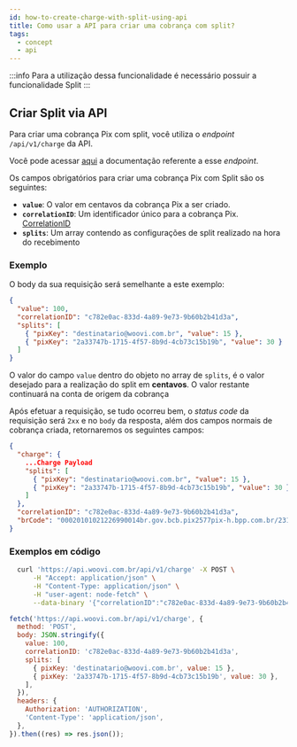 ```yaml
---
id: how-to-create-charge-with-split-using-api
title: Como usar a API para criar uma cobrança com split?
tags:
  - concept
  - api
---
```



:::info
Para a utilização dessa funcionalidade é necessário possuir a funcionalidade Split
:::

## Criar Split via API

Para criar uma cobrança Pix com split, você utiliza o _endpoint_ `/api/v1/charge` da API.

Você pode acessar [aqui](https://developers.woovi.com.br/api#tag/charge/paths/~1api~1v1~1charge/post)
a documentação referente a esse _endpoint_.

Os campos obrigatórios para criar uma cobrança Pix com Split são os seguintes:

- **`value`**: O valor em centavos da cobrança Pix a ser criado.
- **`correlationID`**: Um identificador único para a cobrança Pix. [CorrelationID](../concepts/correlation-id)
- **`splits`**: Um array contendo as configurações de split realizado na hora do recebimento

### Exemplo

O body da sua requisição será semelhante a este exemplo:

```json
{
  "value": 100,
  "correlationID": "c782e0ac-833d-4a89-9e73-9b60b2b41d3a",
  "splits": [
    { "pixKey": "destinatario@woovi.com.br", "value": 15 },
    { "pixKey": "2a33747b-1715-4f57-8b9d-4cb73c15b19b", "value": 30 }
  ]
}
```

O valor do campo `value` dentro do objeto no array de `splits`, é o valor desejado para a realização do split em **centavos**. O valor restante continuará na conta de origem da cobrança

Após efetuar a requisição, se tudo ocorreu bem, o _status code_ da requisição será `2xx` e no `body` da resposta, além dos campos normais de cobrança criada, retornaremos os seguintes campos:

```json
{
  "charge": {
    ...Charge Payload
    "splits": [
      { "pixKey": "destinatario@woovi.com.br", "value": 15 },
      { "pixKey": "2a33747b-1715-4f57-8b9d-4cb73c15b19b", "value": 30 }
    ]
  },
  "correlationID": "c782e0ac-833d-4a89-9e73-9b60b2b41d3a",
  "brCode": "00020101021226990014br.gov.bcb.pix2577pix-h.bpp.com.br/23114447/qrs1/v2/011Q0PuArnNb5VzolFm8H9X0A7yQb5Ayi6wZ2Koj6RX52040000530398654043.335802BR5911Krusty_Krab6009Sao_Paulo62290525cac964d74db74c479add4eabc63047932"
}
```

### Exemplos em código

<Tabs>
  <TabItem value="shell-curl" label="Shell + cURL" default>

```sh
  curl 'https://api.woovi.com.br/api/v1/charge' -X POST \
      -H "Accept: application/json" \
      -H "Content-Type: application/json" \
      -H "user-agent: node-fetch" \
      --data-binary '{"correlationID":"c782e0ac-833d-4a89-9e73-9b60b2b41d3a","value":100, "splits": [{ "pixKey": "destinatario@woovi.com.br", "value": 15 }, { "pixKey": "2a33747b-1715-4f57-8b9d-4cb73c15b19b", "value": 30 }]}'
```

  </TabItem>
  <TabItem value="javascript" label="JavaScript + Fetch" default>

```js
fetch('https://api.woovi.com.br/api/v1/charge', {
  method: 'POST',
  body: JSON.stringify({
    value: 100,
    correlationID: 'c782e0ac-833d-4a89-9e73-9b60b2b41d3a',
    splits: [
      { pixKey: 'destinatario@woovi.com.br', value: 15 },
      { pixKey: '2a33747b-1715-4f57-8b9d-4cb73c15b19b', value: 30 },
    ],
  }),
  headers: {
    Authorization: 'AUTHORIZATION',
    'Content-Type': 'application/json',
  },
}).then((res) => res.json());
```

  </TabItem>
</Tabs>
